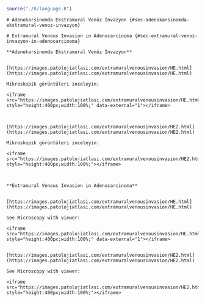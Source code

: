 ```r
source("./R/language.R")
```

```asis
# Adenokarsinomda Ekstramural Venöz İnvazyon {#sec-adenokarsinomda-ekstramural-venoz-invazyon}
```

```asis
# Extramural Venous Invasion in Adenocarcinoma {#sec-extramural-venoz-invazyon-in-adenocarcinoma}
```

```asis

**Adenokarsinomda Ekstramural Venöz İnvazyon**


[https://images.patolojiatlasi.com/extramuralvenousinvasion/HE.html](https://images.patolojiatlasi.com/extramuralvenousinvasion/HE.html)

Mikroskopik görüntüleri inceleyin:

<iframe src="https://images.patolojiatlasi.com/extramuralvenousinvasion/HE.html" style="height:400px;width:100%;" data-external="1"></iframe>



[https://images.patolojiatlasi.com/extramuralvenousinvasion/HE2.html](https://images.patolojiatlasi.com/extramuralvenousinvasion/HE2.html)

Mikroskopik görüntüleri inceleyin:

<iframe src="https://images.patolojiatlasi.com/extramuralvenousinvasion/HE2.html" style="height:400px;width:100%;"></iframe>



```

```asis

**Extramural Venous Invasion in Adenocarcinoma**


[https://images.patolojiatlasi.com/extramuralvenousinvasion/HE.html](https://images.patolojiatlasi.com/extramuralvenousinvasion/HE.html)

See Microscopy with viewer: 

<iframe src="https://images.patolojiatlasi.com/extramuralvenousinvasion/HE.html" style="height:400px;width:100%;" data-external="1"></iframe>


[https://images.patolojiatlasi.com/extramuralvenousinvasion/HE2.html](https://images.patolojiatlasi.com/extramuralvenousinvasion/HE2.html)

See Microscopy with viewer: 

<iframe src="https://images.patolojiatlasi.com/extramuralvenousinvasion/HE2.html" style="height:400px;width:100%;"></iframe>







```
